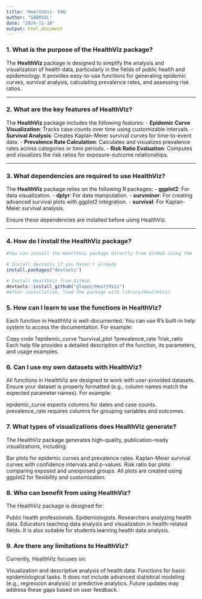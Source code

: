 ```yaml
---
title: 'HealthViz: FAQ'
author: "GABRIEL"
date: "2024-11-18"
output: html_document
---
```


### 1. What is the purpose of the HealthViz package?

The **HealthViz** package is designed to simplify the analysis and visualization of health data, particularly in the fields of public health and epidemiology. It provides easy-to-use functions for generating epidemic curves, survival analysis, calculating prevalence rates, and assessing risk ratios.

---

### 2. What are the key features of HealthViz?

The **HealthViz** package includes the following features:
- **Epidemic Curve Visualization**: Tracks case counts over time using customizable intervals.
- **Survival Analysis**: Creates Kaplan-Meier survival curves for time-to-event data.
- **Prevalence Rate Calculation**: Calculates and visualizes prevalence rates across categories or time periods.
- **Risk Ratio Evaluation**: Computes and visualizes the risk ratios for exposure-outcome relationships.

---

### 3. What dependencies are required to use HealthViz?

The **HealthViz** package relies on the following R packages:
- **ggplot2**: For data visualization.
- **dplyr**: For data manipulation.
- **survminer**: For creating advanced survival plots with ggplot2 integration.
- **survival**: For Kaplan-Meier survival analysis.

Ensure these dependencies are installed before using HealthViz.

---

### 4. How do I install the HealthViz package?
```r
#You can install the HealthViz package directly from GitHub using the `devtools` package. Follow these steps:

# Install devtools if you haven't already
install.packages("devtools")

# Install HealthViz from GitHub
devtools::install_github("glopez/HealthViz")
#After installation, load the package with library(HealthViz)


```



### 5. How can I learn to use the functions in HealthViz?
Each function in HealthViz is well-documented. You can use R's built-in help system to access the documentation. For example:

Copy code
?epidemic_curve
?survival_plot
?prevalence_rate
?risk_ratio
Each help file provides a detailed description of the function, its parameters, and usage examples.

### 6. Can I use my own datasets with HealthViz?
All functions in HealthViz are designed to work with user-provided datasets. Ensure your dataset is properly formatted (e.g., column names match the expected parameter names). For example:

epidemic_curve expects columns for dates and case counts.
prevalence_rate requires columns for grouping variables and outcomes.

### 7. What types of visualizations does HealthViz generate?
The HealthViz package generates high-quality, publication-ready visualizations, including:

Bar plots for epidemic curves and prevalence rates.
Kaplan-Meier survival curves with confidence intervals and p-values.
Risk ratio bar plots comparing exposed and unexposed groups.
All plots are created using ggplot2 for flexibility and customization.

### 8. Who can benefit from using HealthViz?
The HealthViz package is designed for:

Public health professionals.
Epidemiologists.
Researchers analyzing health data.
Educators teaching data analysis and visualization in health-related fields.
It is also suitable for students learning health data analysis.

### 9. Are there any limitations to HealthViz?
Currently, HealthViz focuses on:

Visualization and descriptive analysis of health data.
Functions for basic epidemiological tasks.
It does not include advanced statistical modeling (e.g., regression analysis) or predictive analytics. Future updates may address these gaps based on user feedback.
